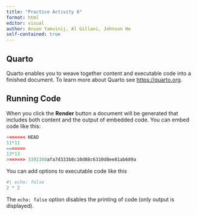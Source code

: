 ```yaml
---
title: "Practice Activity 6"
format: html
editor: visual
author: Anson Yamvinij, Al Gillani, Johnson He
self-contained: true
---
```


## Quarto

Quarto enables you to weave together content and executable code into a finished document. To learn more about Quarto see <https://quarto.org>.

## Running Code

When you click the **Render** button a document will be generated that includes both content and the output of embedded code. You can embed code like this:

```r
<<<<<<< HEAD
11*11
=======
13*13
>>>>>>> 3392380afa7d333b8c10d88c6310d8ee81ab689a
```

You can add options to executable code like this

```r
#| echo: false
2 * 2
```

The `echo: false` option disables the printing of code (only output is displayed).
